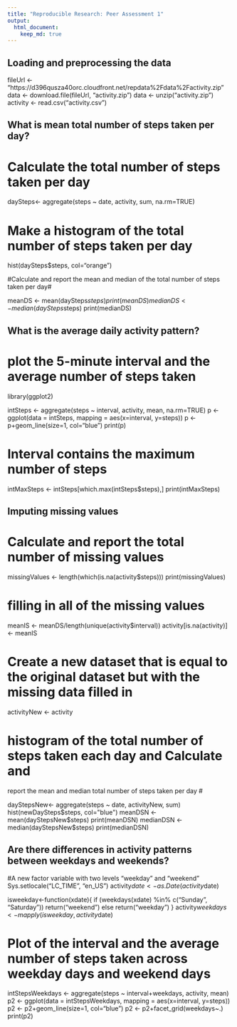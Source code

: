 ```yaml
---
title: "Reproducible Research: Peer Assessment 1"
output: 
  html_document:
    keep_md: true
---
```



## Loading and preprocessing the data

fileUrl <- "https://d396qusza40orc.cloudfront.net/repdata%2Fdata%2Factivity.zip"
data <- download.file(fileUrl, "activity.zip")
data <- unzip("activity.zip")
activity <- read.csv("activity.csv")

## What is mean total number of steps taken per day?

# Calculate the total number of steps taken per day #

daySteps<-  aggregate(steps ~ date, activity, sum, na.rm=TRUE)

# Make a histogram of the total number of steps taken per day#

hist(daySteps$steps, col="orange")

#Calculate and report the mean and median of the total number of steps taken per day#

meanDS <- mean(daySteps$steps)
print(meanDS)
medianDS <- median(daySteps$steps)
print(medianDS)

## What is the average daily activity pattern?

#  plot the 5-minute interval and the average number of steps taken#
library(ggplot2)

intSteps <- aggregate(steps ~ interval, activity, mean, na.rm=TRUE)
p <- ggplot(data = intSteps, mapping = aes(x=interval, y=steps))
p <- p+geom_line(size=1, col="blue")
print(p)

# Interval contains the maximum number of steps #

intMaxSteps <- intSteps[which.max(intSteps$steps),]
print(intMaxSteps)

## Imputing missing values

# Calculate and report the total number of missing values #

missingValues <- length(which(is.na(activity$steps)))
print(missingValues)

#  filling in all of the missing values #

meanIS <- meanDS/length(unique(activity$interval))
activity[is.na(activity)] <- meanIS

# Create a new dataset that is equal to the original dataset but with the missing data filled in #

activityNew <- activity

# histogram of the total number of steps taken each day and Calculate and 
report the mean and median total number of steps taken per day #

dayStepsNew<- aggregate(steps ~ date, activityNew, sum)
hist(newDaySteps$steps, col="blue")
meanDSN <- mean(dayStepsNew$steps)
print(meanDSN)
medianDSN <- median(dayStepsNew$steps)
print(medianDSN)

## Are there differences in activity patterns between weekdays and weekends?

#A new factor variable with two levels “weekday” and “weekend” 
Sys.setlocale("LC_TIME", "en_US")
activity$date <- as.Date(activity$date)

isweekday<-function(xdate){
   if (weekdays(xdate) %in% c("Sunday", "Saturday"))
       return("weekend")
   else
       return("weekday")
}
activity$weekdays<-mapply(isweekday,activity$date)

# Plot of the interval and the average number of steps taken across weekday days and weekend days #

intStepsWeekdays <- aggregate(steps ~ interval+weekdays, activity, mean)
p2 <- ggplot(data = intStepsWeekdays, mapping = aes(x=interval, y=steps))
p2 <- p2+geom_line(size=1, col="blue")
p2 <- p2+facet_grid(weekdays~.)
print(p2)



